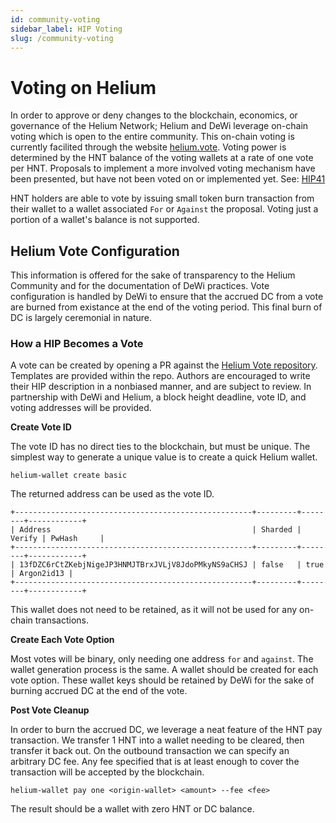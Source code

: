 ```yaml
---
id: community-voting
sidebar_label: HIP Voting
slug: /community-voting
---
```





# Voting on Helium
In order to approve or deny changes to the blockchain, economics, or governance of the Helium Network; Helium and DeWi leverage on-chain voting which is open to the entire community. This on-chain voting is currently facilited through the website [helium.vote](https://helium.vote). Voting power is determined by the HNT balance of the voting wallets at a rate of one vote per HNT. Proposals to implement a more involved voting mechanism have been presented, but have not been voted on or implemented yet. See: [HIP41](https://github.com/helium/HIP/blob/master/0041-governance-by-token-lock-v2.md)

HNT holders are able to vote by issuing small token burn transaction from their wallet to a wallet associated `For` or `Against` the proposal. Voting just a portion of a wallet's balance is not supported.

<!-- ## How to Vote -->

## Helium Vote Configuration
This information is offered for the sake of transparency to the Helium Community and for the documentation of DeWi practices. Vote configuration is handled by DeWi to ensure that the accrued DC from a vote are burned from existance at the end of the voting period. This final burn of DC is largely ceremonial in nature. 

### How a HIP Becomes a Vote 
A vote can be created by opening a PR against the [Helium Vote repository](https://github.com/helium/helium-vote/). Templates are provided within the repo. Authors are encouraged to write their HIP description in a nonbiased manner, and are subject to review.
In partnership with DeWi and Helium, a block height deadline, vote ID, and voting addresses will be provided.

**Create Vote ID**

The vote ID has no direct ties to the blockchain, but must be unique. The simplest way to generate a unique value is to create a quick Helium wallet.
```shell
helium-wallet create basic
```
The returned address can be used as the vote ID.
```
+-----------------------------------------------------+---------+--------+------------+
| Address                                             | Sharded | Verify | PwHash     |
+-----------------------------------------------------+---------+--------+------------+
| 13fDZC6rCtZKebjNigeJP3HNMJTBrxJVLjV8JdoPMkyNS9aCHSJ | false   | true   | Argon2id13 |
+-----------------------------------------------------+---------+--------+------------+
```
This wallet does not need to be retained, as it will not be used for any on-chain transactions.

**Create Each Vote Option**

Most votes will be binary, only needing one address `for` and `against`. The wallet generation process is the same. A wallet should be created for each vote option. These wallet keys should be retained by DeWi for the sake of burning accrued DC at the end of the vote.

**Post Vote Cleanup**

In order to burn the accrued DC, we leverage a neat feature of the HNT pay transaction. We transfer 1 HNT into a wallet needing to be cleared, then transfer it back out. On the outbound transaction we can specify an arbitrary DC fee. Any fee specified that is at least enough to cover the transaction will be accepted by the blockchain.
```shell
helium-wallet pay one <origin-wallet> <amount> --fee <fee>
```
The result should be a wallet with zero HNT or DC balance.